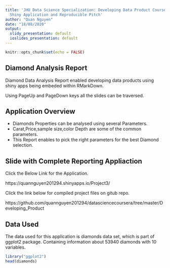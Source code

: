 ```yaml
---
title: 'JHU Data Science Specialization: Developing Data Product Course - Project
  Shiny Application and Reproducible Pitch'
author: "Quan Nguyen"
date: "18/08/2020"
output:
  slidy_presentation: default
  ioslides_presentation: default
---
```


```r
knitr::opts_chunk$set(echo = FALSE)
```

## Diamond Analysis Report

Diamond Data Analysis Report enabled developing data products using shiny apps being embeded within RMarkDown.

Using PageUp and PageDown keys all the slides can be traversed.

## Application Overview

- Diamonds Properties can be analysed using several Parameters.
- Carat,Price,sample size,color Depth are some of the common parameters.
- This Report enables to pick the right parameters for the best Diamond selection.


## Slide with Complete Reporting Appliaction

Click the Below Link for the Application.

https://quannguyen201294.shinyapps.io/Project3/

Click the link below for compiled project files on gitub repo.

https://github.com/quannguyen201294/datasciencecoursera/tree/master/Developing_Product

## Data Used
The data used for this application is diamonds data set, which is part of ggplot2 package. Containing information about 53940 diamonds with 10 variables.

```r
library("ggplot2")
head(diamonds)
```